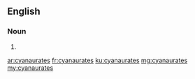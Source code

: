 ==English==

===Noun===
{{head|en|plural}}

# {{plural of|cyanaurate|lang=en}}

[[ar:cyanaurates]]
[[fr:cyanaurates]]
[[ku:cyanaurates]]
[[mg:cyanaurates]]
[[my:cyanaurates]]